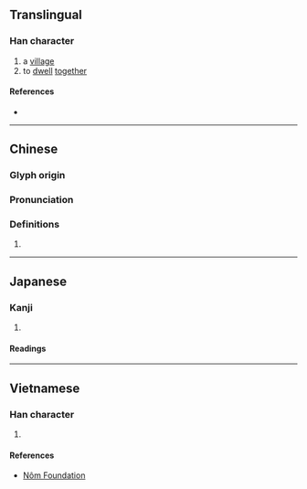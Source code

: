 {{character info/new}}
==Translingual==

===Han character===
{{Han char|rn=53|rad=广|as=04|sn=7|four=00217|canj=IPU|ids=⿸广屯}}

# a [[village]]
# to [[dwell]] [[together]]

====References====
* {{Han ref|kx=0343.230|dkj=09241|dj=0653.100|hdz=20874.040|uh=5E89|ud=24201|bh=CACE|bd=51918}}

----

==Chinese==
{{zh-forms}}

===Glyph origin===
{{Han etym}}

===Pronunciation===
{{zh-pron
|m=dùn,tún
|c=tyun4
|mc=y
|oc=y
|cat=
}}

===Definitions===
{{zh-hanzi}}

# {{rfdef|zh}}

----

==Japanese==

===Kanji===
{{ja-kanji|grade=|rs=广04}}

# {{defn|lang=ja|sort=广04}}

====Readings====
{{ja-readings
|goon=どん
|kanon=とん
}}

----

==Vietnamese==

===Han character===
{{vi-readings|rs=广04|hanviet=đụn}}

# {{defn|lang=vi|sort=广04}}

====References====
* [http://nomfoundation.org/common/nom_details.php?codepoint=5e89 Nôm Foundation]
